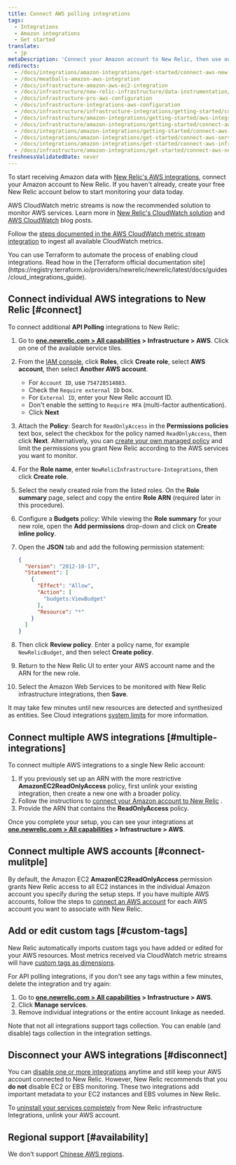 ```yaml
---
title: Connect AWS polling integrations
tags:
  - Integrations
  - Amazon integrations
  - Get started
translate:
  - jp
metaDescription: 'Connect your Amazon account to New Relic, then use our infrastructure monitoring services with your AWS integrations.'
redirects:
  - /docs/integrations/amazon-integrations/get-started/connect-aws-new-relic-infrastructure-monitoring
  - /docs/meatballs-amazon-aws-integration
  - /docs/infrastructure-amazon-aws-ec2-integration
  - /docs/infrastructure/new-relic-infrastructure/data-instrumentation/amazon-aws-ec2-integration-infrastructure
  - /docs/infrastructure-pro-aws-configuration
  - /docs/infrastructure-integrations-aws-configuration
  - /docs/infrastructure/infrastructure-integrations/getting-started/connect-aws-integrations-infrastructure
  - /docs/infrastructure/amazon-integrations/getting-started/aws-integration-monitoring-infrastructure
  - /docs/infrastructure/amazon-integrations/getting-started/connect-aws-services-infrastructure
  - /docs/integrations/amazon-integrations/getting-started/connect-aws-services-infrastructure
  - /docs/integrations/amazon-integrations/get-started/connect-aws-services-infrastructure
  - /docs/integrations/amazon-integrations/get-started/connect-aws-infrastructure
  - /docs/infrastructure/amazon-integrations/get-started/connect-aws-new-relic-infrastructure-monitoring
freshnessValidatedDate: never
---
```


To start receiving Amazon data with [New Relic's AWS integrations](/docs/infrastructure/amazon-integrations/getting-started/introduction-aws-integrations), connect your Amazon account to New Relic. If you haven't already, create your free New Relic account below to start monitoring your data today.

<InlineSignup/>

AWS CloudWatch metric streams is now the recommended solution to monitor AWS services. Learn more in [New Relic's CloudWatch solution](https://blog.newrelic.com/product-news/aws-cloudwatch-metric-streams/) and [AWS CloudWatch](https://aws.amazon.com/blogs/aws/cloudwatch-metric-streams-send-aws-metrics-to-partners-and-to-your-apps-in-real-time/) blog posts.

Follow the [steps documented in the AWS CloudWatch metric stream integration](/docs/integrations/amazon-integrations/aws-integrations-list/aws-metric-stream/#set-up-metric-stream) to ingest all available CloudWatch metrics.

<Callout variant="tip">
  You can use Terraform to automate the process of enabling cloud integrations. Read how in the [Terraform official documentation site](https://registry.terraform.io/providers/newrelic/newrelic/latest/docs/guides/cloud_integrations_guide).
</Callout>

## Connect individual AWS integrations to New Relic [#connect]

To connect additional <DoNotTranslate>**API Polling**</DoNotTranslate> integrations to New Relic:

1. Go to <DoNotTranslate>**[one.newrelic.com > All capabilities](https://one.newrelic.com/all-capabilities) > Infrastructure > AWS**</DoNotTranslate>. Click on one of the available service tiles.
2. From the [IAM console](https://console.aws.amazon.com/iam/home?#/roles), click <DoNotTranslate>**Roles**</DoNotTranslate>, click <DoNotTranslate>**Create role**</DoNotTranslate>, select <DoNotTranslate>**AWS account**</DoNotTranslate>, then select <DoNotTranslate>**Another AWS account**</DoNotTranslate>.

   * For `Account ID`, use `754728514883`.
   * Check the `Require external ID` box.
   * For `External ID`, enter your New Relic account ID.
   * Don't enable the setting to `Require MFA` (multi-factor authentication).
   * Click <DoNotTranslate>**Next**</DoNotTranslate>
3. Attach the <DoNotTranslate>**Policy**</DoNotTranslate>: Search for `ReadOnlyAccess` in the <DoNotTranslate>**Permissions policies**</DoNotTranslate> text box, select the checkbox for the policy named `ReadOnlyAccess`, then click <DoNotTranslate>**Next**</DoNotTranslate>. Alternatively, you can [create your own managed policy](/docs/integrations/amazon-integrations/getting-started/integrations-managed-policies) and limit the permissions you grant New Relic according to the AWS services you want to monitor.
4. For the <DoNotTranslate>**Role name**</DoNotTranslate>, enter `NewRelicInfrastructure-Integrations`, then click <DoNotTranslate>**Create role**</DoNotTranslate>.
5. Select the newly created role from the listed roles. On the <DoNotTranslate>**Role summary**</DoNotTranslate> page, select and copy the entire <DoNotTranslate>**Role ARN**</DoNotTranslate> (required later in this procedure).
6. Configure a <DoNotTranslate>**Budgets**</DoNotTranslate> policy: While viewing the <DoNotTranslate>**Role summary**</DoNotTranslate> for your new role, open the <DoNotTranslate>**Add permissions**</DoNotTranslate> drop-down and click on <DoNotTranslate>**Create inline policy**</DoNotTranslate>.
7. Open the <DoNotTranslate>**JSON**</DoNotTranslate> tab and add the following permission statement:

   ```json
   {
     "Version": "2012-10-17",
     "Statement": [
       {
         "Effect": "Allow",
         "Action": [
           "budgets:ViewBudget"
         ],
         "Resource": "*"
       }
     ]
   }
   ```
8. Then click <DoNotTranslate>**Review policy**</DoNotTranslate>. Enter a policy name, for example `NewRelicBudget`, and then select <DoNotTranslate>**Create policy**</DoNotTranslate>.
9. Return to the New Relic UI to enter your AWS account name and the ARN for the new role.
10. Select the Amazon Web Services to be monitored with New Relic infrastructure integrations, then <DoNotTranslate>**Save**</DoNotTranslate>.

It may take few minutes until new resources are detected and synthesized as entities. See Cloud integrations [system limits](/docs/data-apis/manage-data/view-system-limits) for more information.

## Connect multiple AWS integrations [#multiple-integrations]

To connect multiple AWS integrations to a single New Relic account:

1. If you previously set up an ARN with the more restrictive <DoNotTranslate>**AmazonEC2ReadOnlyAccess**</DoNotTranslate> policy, first unlink your existing integration, then create a new one with a broader policy.
2. Follow the instructions to [connect your Amazon account to New Relic](/docs/infrastructure/new-relic-infrastructure/data-instrumentation/amazon-aws-ec2-integration-infrastructure#connect) .
3. Provide the ARN that contains the <DoNotTranslate>**ReadOnlyAccess**</DoNotTranslate> policy.

Once you complete your setup, you can see your integrations at <DoNotTranslate>**[one.newrelic.com > All capabilities](https://one.newrelic.com/all-capabilities) > Infrastructure > AWS**</DoNotTranslate>.


## Connect multiple AWS accounts [#connect-mulitple]

By default, the Amazon EC2 <DoNotTranslate>**AmazonEC2ReadOnlyAccess**</DoNotTranslate> permission grants New Relic access to all EC2 instances in the individual Amazon account you specify during the setup steps. If you have multiple AWS accounts, follow the steps to [connect an AWS account](#connect) for each AWS account you want to associate with New Relic.

## Add or edit custom tags [#custom-tags]

New Relic automatically imports custom tags you have added or edited for your AWS resources. Most metrics received via CloudWatch metric streams will have [custom tags as dimensions](/docs/integrations/amazon-integrations/aws-integrations-list/aws-metric-stream/#tags-collection).

For API polling integrations, if you don't see any tags within a few minutes, delete the integration and try again:

1. Go to <DoNotTranslate>**[one.newrelic.com > All capabilities](https://one.newrelic.com/all-capabilities) > Infrastructure > AWS**</DoNotTranslate>.
2. Click <Icon name="fe-edit-2"/> <DoNotTranslate>**Manage services**</DoNotTranslate>.
3. Remove individual integrations or the entire account linkage as needed.

Note that not all integrations support tags collection. You can enable (and disable) tags collection in the integration settings.

## Disconnect your AWS integrations [#disconnect]

You can [disable one or more integrations](/docs/infrastructure/install-infrastructure-agent/update-or-uninstall/uninstall-infrastructure-integrations/#uninstall-aws) anytime and still keep your AWS account connected to New Relic. However, New Relic recommends that you <DoNotTranslate>**do not**</DoNotTranslate> disable EC2 or EBS monitoring. These two integrations add important metadata to your EC2 instances and EBS volumes in New Relic.

To [uninstall your services completely](/docs/infrastructure/new-relic-infrastructure/installation/uninstall-infrastructure-agent#unlink-aws) from New Relic infrastructure Integrations, unlink your AWS account.

## Regional support [#availability]

We don't support [Chinese AWS regions](/docs/integrations/amazon-integrations/troubleshooting/invalid-principal-error-unsupported-aws-regions).
